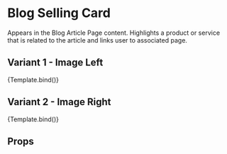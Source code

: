 


<Meta title='Modules/Blog Selling Card' component={BlogSellingCard} />

# Blog Selling Card

Appears in the Blog Article Page content. Highlights a product or service that is related to the article and links user to associated page.

## Variant 1 - Image Left

<Canvas>
  <Story
    name='Blog Selling Card Image Left'
    args={{
      variant: 'Left',
      lifestyleImage: {
        mobileImage: {
          asset: {
            _ref: 'image-b05d0382091c6db6c2be28a4968ed454dc797e86-1720x1038-webp'
          }
        },
        tabletImage: {
          asset: {
            _ref: 'image-b05d0382091c6db6c2be28a4968ed454dc797e86-1720x1038-webp'
          }
        },
        desktopImage: {
          asset: {
            _ref: 'image-b05d0382091c6db6c2be28a4968ed454dc797e86-1720x1038-webp'
          }
        }
      },
      backgroundColor: {
        hex: '#c9ded9'
      },
      backgroundImage: {
        mobileImage: {
          asset: {
            _ref: 'image-ac1d0026933a55ddb3a4bc47d852fb967dc7fc80-680x892-webp'
          }
        },
        tabletImage: {
          asset: {
            _ref: 'image-ac1d0026933a55ddb3a4bc47d852fb967dc7fc80-680x892-webp'
          }
        },
        desktopImage: {
          asset: {
            _ref: 'image-ac1d0026933a55ddb3a4bc47d852fb967dc7fc80-680x892-webp'
          }
        }
      },
      copy: 'Try the Endy Mattress risk-free for 100 nights. Get the best sleep of your life or your money back.'
    }}
  >
    {Template.bind()}
  </Story>
</Canvas>

## Variant 2 - Image Right

<Canvas>
  <Story
    name='Blog Selling Card Image Right'
    args={{
      variant: 'Right',
      lifestyleImage: {
        mobileImage: {
          asset: {
            _ref: 'image-b05d0382091c6db6c2be28a4968ed454dc797e86-1720x1038-webp'
          }
        },
        tabletImage: {
          asset: {
            _ref: 'image-b05d0382091c6db6c2be28a4968ed454dc797e86-1720x1038-webp'
          }
        },
        desktopImage: {
          asset: {
            _ref: 'image-b05d0382091c6db6c2be28a4968ed454dc797e86-1720x1038-webp'
          }
        }
      },
      backgroundImage: {
        mobileImage: {
          asset: {
            _ref: 'image-ac1d0026933a55ddb3a4bc47d852fb967dc7fc80-680x892-webp'
          }
        },
        tabletImage: {
          asset: {
            _ref: 'image-ac1d0026933a55ddb3a4bc47d852fb967dc7fc80-680x892-webp'
          }
        },
        desktopImage: {
          asset: {
            _ref: 'image-ac1d0026933a55ddb3a4bc47d852fb967dc7fc80-680x892-webp'
          }
        }
      },
      backgroundColor: {
        hex: '#c9ded9'
      },
      copy: 'Try the Endy Mattress risk-free for 100 nights. Get the best sleep of your life or your money back.'
    }}
  >
    {Template.bind()}
  </Story>
</Canvas>

## Props

<ArgsTable of={BlogSellingCard} />

